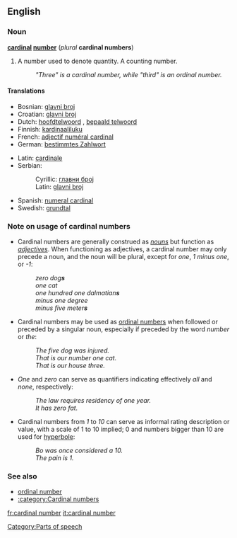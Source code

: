 {{wikipedia}}
==English==
===Noun===
'''[[cardinal]] [[number]]''' (''plural'' '''cardinal numbers''')

#{{arithmetic}} A number used to denote quantity. A counting number.
#: ''"Three" is a cardinal number, while "third" is an ordinal number.''

====Translations====
{{top}}
*Bosnian: [[glavni broj#Bosnian|glavni broj]] {{m}}
*Croatian: [[glavni broj#Croatian|glavni broj]] {{m}}
*Dutch: [[hoofdtelwoord]] {{n}}, [[bepaald telwoord]] {{n}}
*Finnish: [[kardinaaliluku]]
*French: [[adjectif numéral cardinal]] {{m}}
*German: [[bestimmtes Zahlwort]] {{n}}
{{mid}}
*Latin: [[cardinale]]
*Serbian:
*:Cyrillic: [[главни број#Serbian|главни број]] {{m}}
*:Latin: [[glavni broj#Serbian|glavni broj]] {{m}}
*Spanish: [[numeral cardinal]] {{m}}
*Swedish: [[grundtal]]
{{bottom}}

===Note on usage of cardinal numbers===
*Cardinal numbers are generally construed as ''[[noun]]s'' but function as ''[[adjective]]s''.  When functioning as adjectives, a cardinal number may only precede a {{countable}} noun, and the noun will be plural, except for ''one'', ''1'' ''minus one'', or ''-1'':
*:''zero dog'''s''' ''
*:''one cat''
*:''one hundred one dalmatian'''s''' ''
*:''minus one degree''
*:''minus five meter'''s''' ''
*Cardinal numbers may be used as [[ordinal number]]s when followed or preceded by a singular {{countable}} noun, especially if preceded by the word ''number'' or ''the'':
*:''The five dog was injured.''
*:''That is our number one cat.''
*:''That is our house three.''
*''One'' and ''zero'' can serve as quantifiers indicating effectively ''all'' and ''none'', respectively:
*:''The law requires residency of one year.''
*:''It has zero fat.''
* Cardinal numbers from ''1'' to ''10'' can serve as informal rating description or value, with a scale of 1 to 10 implied; 0 and numbers bigger than 10 are used for [[hyperbole]]:
*:''Bo was once considered a 10.''
*:''The pain is 1.''

===See also===
*[[ordinal number]]
*[[:category:Cardinal numbers]]

[[Category:Parts of speech]]

[[fr:cardinal number]]
[[it:cardinal number]]